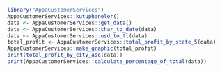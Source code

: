 ```r

library("AppaCustomerServices")
AppaCustomerServices::kutuphaneler()
data <- AppaCustomerServices::get_data()
data <- AppaCustomerServices::char_to_date(data)
data <- AppaCustomerServices::usd_to_tl(data)
total_profit <- AppaCustomerServices::total_profit_by_state_5(data)
AppaCustomerServices::make_graphic(total_profit)
print(total_profit_by_city_asc(data))
print(AppaCustomerServices::calculate_percentage_of_total(data))

```
